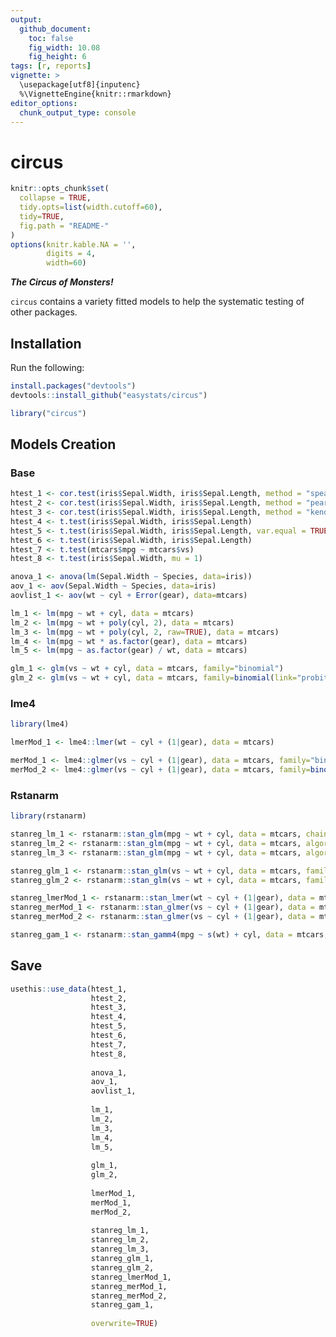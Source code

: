 ```yaml
---
output: 
  github_document:
    toc: false
    fig_width: 10.08
    fig_height: 6
tags: [r, reports]
vignette: >
  \usepackage[utf8]{inputenc}
  %\VignetteEngine{knitr::rmarkdown}
editor_options: 
  chunk_output_type: console
---
```


# circus

```r
knitr::opts_chunk$set(
  collapse = TRUE,
  tidy.opts=list(width.cutoff=60),
  tidy=TRUE,
  fig.path = "README-"
)
options(knitr.kable.NA = '',
        digits = 4,
        width=60)
```







***The Circus of Monsters!***

`circus` contains a variety fitted models to help the systematic testing of other packages.


## Installation


Run the following:

```r
install.packages("devtools")
devtools::install_github("easystats/circus")
```
```r
library("circus")
```




## Models Creation

### Base
```r
htest_1 <- cor.test(iris$Sepal.Width, iris$Sepal.Length, method = "spearman")
htest_2 <- cor.test(iris$Sepal.Width, iris$Sepal.Length, method = "pearson")
htest_3 <- cor.test(iris$Sepal.Width, iris$Sepal.Length, method = "kendall")
htest_4 <- t.test(iris$Sepal.Width, iris$Sepal.Length)
htest_5 <- t.test(iris$Sepal.Width, iris$Sepal.Length, var.equal = TRUE)
htest_6 <- t.test(iris$Sepal.Width, iris$Sepal.Length)
htest_7 <- t.test(mtcars$mpg ~ mtcars$vs)
htest_8 <- t.test(iris$Sepal.Width, mu = 1)

anova_1 <- anova(lm(Sepal.Width ~ Species, data=iris))
aov_1 <- aov(Sepal.Width ~ Species, data=iris)
aovlist_1 <- aov(wt ~ cyl + Error(gear), data=mtcars)

lm_1 <- lm(mpg ~ wt + cyl, data = mtcars)
lm_2 <- lm(mpg ~ wt + poly(cyl, 2), data = mtcars)
lm_3 <- lm(mpg ~ wt + poly(cyl, 2, raw=TRUE), data = mtcars)
lm_4 <- lm(mpg ~ wt * as.factor(gear), data = mtcars)
lm_5 <- lm(mpg ~ as.factor(gear) / wt, data = mtcars)

glm_1 <- glm(vs ~ wt + cyl, data = mtcars, family="binomial")
glm_2 <- glm(vs ~ wt + cyl, data = mtcars, family=binomial(link="probit"))
```

### lme4

```r
library(lme4)

lmerMod_1 <- lme4::lmer(wt ~ cyl + (1|gear), data = mtcars)

merMod_1 <- lme4::glmer(vs ~ cyl + (1|gear), data = mtcars, family="binomial")
merMod_2 <- lme4::glmer(vs ~ cyl + (1|gear), data = mtcars, family=binomial(link="probit"))
```

### Rstanarm

```r
library(rstanarm)

stanreg_lm_1 <- rstanarm::stan_glm(mpg ~ wt + cyl, data = mtcars, chains=2)
stanreg_lm_2 <- rstanarm::stan_glm(mpg ~ wt + cyl, data = mtcars, algorithm="meanfield")
stanreg_lm_3 <- rstanarm::stan_glm(mpg ~ wt + cyl, data = mtcars, algorithm="fullrank")

stanreg_glm_1 <- rstanarm::stan_glm(vs ~ wt + cyl, data = mtcars, family="binomial", chains=2)
stanreg_glm_2 <- rstanarm::stan_glm(vs ~ wt + cyl, data = mtcars, family=binomial(link="probit"), chains=2)

stanreg_lmerMod_1 <- rstanarm::stan_lmer(wt ~ cyl + (1|gear), data = mtcars, chains=2)
stanreg_merMod_1 <- rstanarm::stan_glmer(vs ~ cyl + (1|gear), data = mtcars, family="binomial", chains=2)
stanreg_merMod_2 <- rstanarm::stan_glmer(vs ~ cyl + (1|gear), data = mtcars, family=binomial(link="probit"), chains=2)

stanreg_gam_1 <- rstanarm::stan_gamm4(mpg ~ s(wt) + cyl, data = mtcars, chains=2)
```



## Save
```r
usethis::use_data(htest_1,
                  htest_2,
                  htest_3,
                  htest_4,
                  htest_5,
                  htest_6,
                  htest_7,
                  htest_8,
                  
                  anova_1,
                  aov_1,
                  aovlist_1,
                  
                  lm_1,
                  lm_2,
                  lm_3,
                  lm_4,
                  lm_5,
                  
                  glm_1,
                  glm_2,
                  
                  lmerMod_1,
                  merMod_1,
                  merMod_2,
                  
                  stanreg_lm_1,
                  stanreg_lm_2,
                  stanreg_lm_3,
                  stanreg_glm_1,
                  stanreg_glm_2,
                  stanreg_lmerMod_1,
                  stanreg_merMod_1,
                  stanreg_merMod_2,
                  stanreg_gam_1,
                  
                  overwrite=TRUE)
```